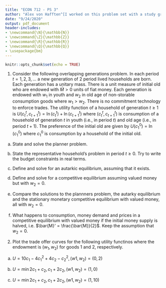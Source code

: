 ```yaml
---
title: "ECON 712 - PS 3"
author: "Alex von Hafften^[I worked on this problem set with a study group of Michael Nattinger, Andrew Smith, and Ryan Mather. I also discussed problems with Emily Case, Sarah Bass, and Danny Edgel.]"
date: "9/24/2020"
output: pdf_document
header-includes:
- \newcommand{\N}{\mathbb{N}}
- \newcommand{\Z}{\mathbb{Z}}
- \newcommand{\R}{\mathbb{R}}
- \newcommand{\Q}{\mathbb{Q}}
- \usepackage{bm}
---
```


```r
knitr::opts_chunk$set(echo = TRUE)
```

1. Consider the following overlapping generations problem. In each period $t = 1, 2, 3, ...$ a new generation of 2 period lived households are born.  Each generation has a unitary mass.  There is a unit measure of initial old who are endowed with $\bar{M} > 0$ units of fiat money. Each generation is endowed with $w_1$ in youth and $w_2$ in old age of non-storable consumption goods where $w_1 > w_2$.  There is no commitment technology to enforce trades. The utility function of a household of generation $t \ge 1$ is $U(c_t^t, c_{t+1}^t) = \ln(c_t^t) + \ln(c_{t+1}^t)$ where $(c_t^t, c_{t+1}^t)$ is consumption of a household of generation $t$ in youth (i.e., in period $t$) and old age (i.e., in period $t+1$).  The preference of the initial old are given by $U(c_1^0) = \ln(c_1^0)$ where $c_1^0$ is consumption by a household of the initial old.

(a) State and solve the planner problem.

(b) State the representative household's problem in period $t \ge 0$. Try to write the budget constraints in real terms.

(c) Define and solve for an autarkic equilibrium, assuming that it exists.

(d) Define and solve for a competitive equilibrium assuming valued money but with $w_2=0$.

(e) Compare the solutions to the plannners problem, the autarky equilibrium and the stationary monetary competitive equilibrium with valued money, all with $w_2 = 0$.

(f) What happens to consumption, money demand and prices in a competitive equilibrium with valued money if the initial money supply is halved, i.e. $\bar{M}' = \frac{\bar{M}}{2}$. Keep the assumption that $w_2 = 0$.

2. Plot the trade offer curves for the following utility functinos where the endowment is $(w_1, w_2)$ for goods 1 and 2, respectively.

(a) $U=10c_1-4c_1^2+4c_2-c_2^2, (w1, w_2) = (0, 2)$

(b) $U = \min{2c_1 + c_2, c_1 + 2c_2}, (w1, w_2) = (1, 0)$

(c) $U = \min{2c_1 + c_2, c_1 + 2c_2}, (w1, w_2) = (1, 10)$
